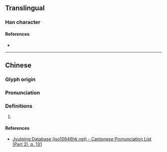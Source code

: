 {{character info}}
==Translingual==

===Han character===
{{Han char|rn=75|rad=木|as=10|sn=14|four=42934|canj=DBVK|ids=⿰木奚}}

====References====
* {{Han ref|kx=0545.130|dkj=15296|dj=0933.040|hdz=21265.070|uh=69BD|ud=27069|bh=E250|bd=57936}}

----

==Chinese==
{{zh-forms}}

===Glyph origin===
{{Han etym}}

===Pronunciation===
{{zh-pron
|m=xī
|c=hai4
|h=pfs=
|md=
|mn=
|w=
|mc=y
|oc=y
|cat=
}}

===Definitions===
{{zh-hanzi}}

# {{rfdef|zh}}

====References====
* [http://www.iso10646hk.net/jp/document/download.jsp Jyutping Database (iso10646hk.net) - Cantonese Pronunciation List (Part 2), p. 131]